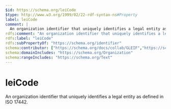 ```yaml
---
$id: https://schema.org/leiCode
$type: http://www.w3.org/1999/02/22-rdf-syntax-ns#Property
label: leiCode
comment: |
  An organization identifier that uniquely identifies a legal entity as defined in ISO 17442.
rdfs:comment: "An organization identifier that uniquely identifies a legal entity as defined in ISO 17442."
rdfs:label: "leiCode"
rdfs:subPropertyOf: "https://schema.org/identifier"
schema:contributor: ["https://schema.org/docs/collab/GLEIF","https://schema.org/docs/collab/FIBO"]
schema:domainIncludes: "https://schema.org/Organization"
schema:rangeIncludes: "https://schema.org/Text"
---
```


# leiCode

An organization identifier that uniquely identifies a legal entity as defined in ISO 17442.

